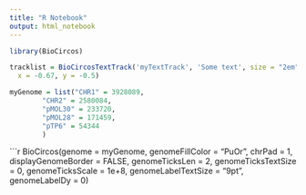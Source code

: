 ```yaml
---
title: "R Notebook"
output: html_notebook
---
```


```r
library(BioCircos)


```
```r
tracklist = BioCircosTextTrack('myTextTrack', 'Some text', size = "2em", opacity = 0.5, 
  x = -0.67, y = -0.5)
```
```r
myGenome = list("CHR1" = 3928089,
        "CHR2" = 2580084,
        "pMOL30" = 233720,
        "pMOL28" = 171459,
        "pTP6" = 54344
        )
```

```r


BioCircos(genome = myGenome, genomeFillColor = "PuOr",
  chrPad = 1, displayGenomeBorder = FALSE, 
  genomeTicksLen = 2, genomeTicksTextSize = 0, genomeTicksScale = 1e+8,
  genomeLabelTextSize = "9pt", genomeLabelDy = 0)


